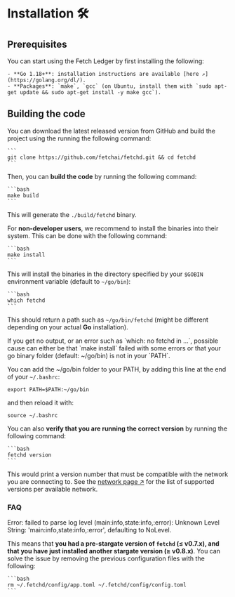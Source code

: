 
# Installation 🛠

## Prerequisites

You can start using the Fetch Ledger by first installing the following:

    - **Go 1.18+**: installation instructions are available [here ↗️](https://golang.org/dl/).
    - **Packages**: `make`, `gcc` (on Ubuntu, install them with `sudo apt-get update && sudo apt-get install -y make gcc`).

## Building the code

You can download the latest released version from GitHub and build the project using the running the following command:

    ```
    git clone https://github.com/fetchai/fetchd.git && cd fetchd
    ```

Then, you can **build the code** by running the following command:

    ```bash
    make build
    ```

This will generate the `./build/fetchd` binary.

For **non-developer users**, we recommend to install the binaries into their system. This can be done with the following command:

    ```bash
    make install
    ```

This will install the binaries in the directory specified by your `$GOBIN` environment variable (default to `~/go/bin`):

    ```bash
    which fetchd
    ```

This should return a path such as `~/go/bin/fetchd` (might be different depending on your actual **Go** installation).

<Callout type="info" emoji="ℹ️">
  If you get no output, or an error such as `which: no fetchd in ...`, possible cause can either be that `make install` failed with some errors or that your go binary folder (default: ~/go/bin) is not in your `PATH`.

  You can add the ~/go/bin folder to your PATH, by adding this line at the end of your `~/.bashrc`:

  ```
  export PATH=$PATH:~/go/bin
  ```

  and then reload it with:

  ```
  source ~/.bashrc
  ```
</Callout>

You can also **verify that you are running the correct version** by running the following command:

    ```bash
    fetchd version
    ```

This would print a version number that must be compatible with the network you are connecting to. See the [network page ↗️](/references/fetch-network/ledger/active-networks) for the list of supported versions per available network.

### FAQ

<Callout type="error" emoji="️🚫">
  Error: failed to parse log level (main:info,state:info,:error): Unknown Level String: 'main:info,state:info,:error', defaulting to NoLevel.
</Callout>

This means that **you had a pre-stargate version of `fetchd` (≤ v0.7.x), and that you have just installed another stargate version (≥ v0.8.x)**. You can solve the issue by removing the previous configuration files with the following:

    ```bash
    rm ~/.fetchd/config/app.toml ~/.fetchd/config/config.toml
    ```
